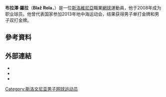 {{Infobox 网球
|姓名=Blaž Rola
|照片=Rola WM14 (21) (14620517756).jpg
|国籍={{SLO}}
|生年=1990年
|生日={{birth_date_and_age|1990|10|5|mf=y}}
|出生地=[[斯洛維尼亞|斯洛維尼亞]]
|居住地=[[斯洛維尼亞|斯洛維尼亞]]
|身高=193
|体重=80
|持拍手=左
|反拍=雙手
|转职业年=2008年
|球拍=
|球衣=
|球鞋=
|单打最高排名=77（2014年6月7日）
|双打最高排名=
|现单打排名=
|现双打排名=
|单打冠军头衔=0
|双打冠军头衔=0
|职业战绩=5勝5負（單打）<br />1勝1負（雙打）
|奖金=163,220[[美元|美元]]
|澳网最好成绩=第二輪（2014）
|法网最好成绩=
|温网最好成绩=第二輪（2014）
|美网最好成绩=
|大满贯个数=
|奥运会最好成绩=
}}

'''布拉澤·羅拉'''（'''Blaž Rola'''，{{bd|1990年|10月5日}}）是一位[[斯洛維尼亞|斯洛維尼亞]]職業[[網球|網球]]運動員，他于2008年成为职业球员。他曾代表国家参加2013年地中海运动会，结果获得男子单打金牌和男子双打金牌。

== 參考資料 ==
{{reflist|2}}

== 外部連結 ==
* {{ATP|id=RA51}}
* {{ITF Profile|布拉澤·羅拉|100085609}}
* {{DavisCupplayerlink|id=100085609}}

{{DEFAULTSORT:Rola, Blaž}}

[[Category:斯洛文尼亚男子网球运动员|Category:斯洛文尼亚男子网球运动员]]